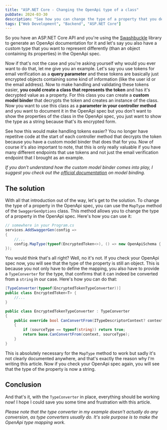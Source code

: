 ```yaml
---
title: "ASP.NET Core - Changing the OpenApi type of a class"
pubDate: 2024-03-30
description: "See how you can change the type of a property that you defined in the generated OpenApi documentation for an ASP.NET Core API. This is particularly useful if you have a custom model binder for the type of the property."
tags: ["Web Development", "Backend", "ASP.NET Core"]
---
```


So you have an ASP.NET Core API and you're using the [Swashbuckle](https://learn.microsoft.com/en-us/aspnet/core/tutorials/getting-started-with-swashbuckle?view=aspnetcore-8.0&tabs=visual-studio) library to generate an OpenApi documentation for it and let's say you also have a custom type that you want to represent differently (than an object containing its properties) in the OpenApi spec.

Now if that's not the case and you're asking yourself why would you ever want to do that, let me give you an example. Let's say you use tokens for email verification as a **query parameter** and these tokens are basically just encrypted objects containing some kind of information (like the user id or the email address). Now to make handling and validating these tokens easier, **you could create a class that represents the token** and has it's decrypted value as a property. For this class you can create a **custom model binder** that decrypts the token and creates an instance of the class. Now you want to use this class as a **parameter in your controller method** and you want to document it in the OpenApi spec but you don't want to show the properties of the class in the OpenApi spec, you just want to show the type as a string because that's its encrypted form.

See how this would make handling tokens easier? You no longer have repetitve code at the start of each controller method that decrypts the token because you have a custom model binder that does that for you. Now of course it's also important to note, that this is only really valuable if you have many different endpoints that use tokens and not just the email verification endpoint that I brought as an example.

*If you don't understand how the custom model binder comes into play, I suggest you check out the [official documentation](https://learn.microsoft.com/en-us/aspnet/core/mvc/advanced/custom-model-binding?view=aspnetcore-8.0) on model binding.*

## The solution

With all that introduction out of the way, let's get to the solution. To change the type of a property in the OpenApi spec, you can use the `MapType` method of the `SwaggerGenOptions` class. This method allows you to change the type of a property in the OpenApi spec. Here's how you can use it:

```csharp
// somewhere in your Program.cs
services.AddSwaggerGen(config =>
{
    //...
    config.MapType(typeof(EncryptedToken<>), () => new OpenApiSchema { Type = "string" });
});
```

You would think that's all right? Well, no it's not. If you check your OpenApi spec now, you will see that the type of the property is still an object. This is because you not only have to define the mapping, you also have to provide a `TypeConverter` for the type, that confirms that it can indeed be converted from a `string` in our case. Here's how you can do that:

```csharp
[TypeConverter(typeof(EncryptedTokenTypeConverter))]
public class EncryptedToken<T> {
    //...
}

public class EncryptedTokenTypeConverter : TypeConverter
{
    public override bool CanConvertFrom(ITypeDescriptorContext? context, Type sourceType)
    {
        if (sourceType == typeof(string)) return true;
        return base.CanConvertFrom(context, sourceType);
    }
}
```

This is absolutely necessary for the `MapType` method to work but sadly it's not clearly documented anywhere, and that's exactly the reason why I'm writing this article. Now if you check your OpenApi spec again, you will see that the type of the property is now a string.

## Conclusion

And that's it, with the `TypeConverter` in place, everything should be working now! I hope I could save you some time and frustration with this article.

*Please note that the type converter in my example doesn't actually do any conversion, as type converters usually do. It's sole purpose is to make the OpenApi type mapping work.*
